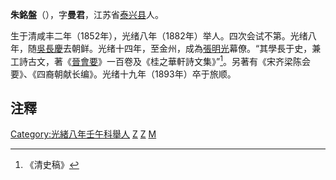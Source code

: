 '''朱銘盤'''（{{bd|1852年||1893年|catIdx=Z朱}}），字'''曼君'''，江苏省[[泰兴县|泰兴县]]人。

生于清咸丰二年（1852年），光绪八年（1882年）举人。四次会试不第。光绪八年，随[[吳長慶|吳長慶]]去朝鲜。光绪十四年，至金州，成為[[張明光|張明光]]幕僚。“其學長于史，兼工詩古文，著《[[晉會要|晉會要]]》一百卷及《桂之華軒詩文集》”<ref>《清史稿》</ref>。另著有《宋齐梁陈会要》、《四裔朝献长编》。光绪十九年（1893年）卒于旅顺。

==注釋==
<div class="references-small">
<references />
</div>

[[Category:光緒八年壬午科舉人|Category:光緒八年壬午科舉人]]
[[Category:清朝歷史學家|Z]]
[[Category:泰興人|Z]]
[[Category:朱姓|M]]